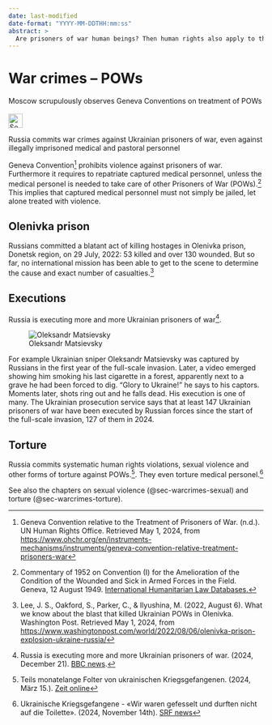 ```yaml
---
date: last-modified
date-format: "YYYY-MM-DDTHH:mm:ss"
abstract: > 
  Are prisoners of war human beings? Then human rights also apply to them. Russia treats Ukrainian prisoners of war worse than animals.  
---
```


# War crimes – POWs {#sec-warcrimes-prisoners}

::: {.callout-caution title="Myth"}
Moscow scrupulously observes Geneva Conventions on treatment of POWs 
[<br></br>![Search for topic in EUvsDisinfo](../all_common_img/EUvsDisinfo_400x240.jpg){height=2em}](https://euvsdisinfo.eu/disinformation-cases/?text=war%20crimes%20prisoners&sort=relevance)
:::

::: {.callout-tip title="Truth"}
Russia commits war crimes against Ukrainian prisoners of war, even against illegally imprisoned medical and pastoral personnel
:::

Geneva Convention[^warcrimes-prisoners-5] prohibits violence against prisoners of war. Furthermore it requires to repatriate captured medical personnel, unless the medical personel is needed to take care of other Prisoners of War (POWs).[^warcrimes-prisoners-2] This implies that captured medical personnel must not simply be jailed, let alone treated with violence.

## Olenivka prison

Russians committed a blatant act of killing hostages in Olenivka prison, Donetsk region, on 29 July, 2022: 53 killed and over 130 wounded. But so far, no international mission has been able to get to the scene to determine the cause and exact number of casualties.[^warcrimes-prisoners-6] 

## Executions

Russia is executing more and more Ukrainian prisoners of war[^warcrimes-prisoners-1]. 

![Oleksandr Matsievsky](OleksandrMatsievsky.jpg)

For example Ukrainian sniper Oleksandr Matsievsky was captured by Russians in the first year of the full-scale invasion. Later, a video emerged showing him smoking his last cigarette in a forest, apparently next to a grave he had been forced to dig. "Glory to Ukraine!" he says to his captors. Moments later, shots ring out and he falls dead. His execution is one of many. The Ukrainian prosecution service says that at least 147 Ukrainian prisoners of war have been executed by Russian forces since the start of the full-scale invasion, 127 of them in 2024.

## Torture

Russia commits systematic human rights violations, sexual violence and other forms of torture against POWs.[^warcrimes-prisoners-3]. They even torture medical personel.[^warcrimes-prisoners-4]   

See also the chapters on sexual violence (@sec-warcrimes-sexual) and torture (@sec-warcrimes-torture).  



[^warcrimes-prisoners-5]:  Geneva Convention relative to the Treatment of Prisoners of War. (n.d.). UN Human Rights Office. Retrieved May 1, 2024, from [https://www.ohchr.org/en/instruments-mechanisms/instruments/geneva-convention-relative-treatment-prisoners-war](https://www.ohchr.org/en/instruments-mechanisms/instruments/geneva-convention-relative-treatment-prisoners-war)

[^warcrimes-prisoners-6]:  Lee, J. S., Oakford, S., Parker, C., & Ilyushina, M. (2022, August 6). What we know about the blast that killed Ukrainian POWs in Olenivka. Washington Post. Retrieved May 1, 2024, from [https://www.washingtonpost.com/world/2022/08/06/olenivka-prison-explosion-ukraine-russia/](https://www.washingtonpost.com/world/2022/08/06/olenivka-prison-explosion-ukraine-russia/) 

[^warcrimes-prisoners-1]: Russia is executing more and more Ukrainian prisoners of war. (2024, December 21). [BBC news](https://www.bbc.com/news/articles/c7ve11lr247o). 

[^warcrimes-prisoners-2]: Commentary of 1952 on Convention (I) for the Amelioration of the Condition of the Wounded and Sick in Armed Forces in the Field. Geneva, 12 August 1949. [International Humanitarian Law Databases.](https://ihl-databases.icrc.org/en/ihl-treaties/gci-1949/article-28/commentary/1952)

[^warcrimes-prisoners-3]: Teils monatelange Folter von ukrainischen Kriegsgefangenen. (2024, März 15.). [Zeit online](https://www.zeit.de/politik/ausland/2024-03/kriegsgefangene-ukraine-folter-un-bericht) 

[^warcrimes-prisoners-4]:  Ukrainische Kriegsgefangene - «Wir waren gefesselt und durften nicht auf die Toilette». (2024, November 14th). [SRF news](https://www.srf.ch/news/international/ukraine/ukrainische-kriegsgefangene-wir-waren-gefesselt-und-durften-nicht-auf-die-toilette) 

